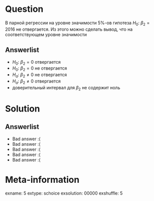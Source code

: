 Question
========
В парной регрессии на уровне значимости 5\%-ов гипотеза $H_0$: $\beta_2 = 2016$ не отвергается.
Из этого можно сделать вывод, что на соответствующем уровне значимости


Answerlist
----------
*  $H_0$: $\beta_2 = 0$ отвергается
*  $H_0$: $\beta_2 = 0$ не отвергается
*  $H_a$: $\beta_2 \neq 0$ не отвергается
*  $H_a$: $\beta_2 \neq 0$ отвергается
*  доверительный интервал для $\beta_2$ не содержит ноль

Solution
========

Answerlist
----------
*  Bad answer :(
*  Bad answer :(
*  Bad answer :(
*  Bad answer :(
*  Bad answer :(

Meta-information
================
exname: 5
extype: schoice
exsolution: 00000
exshuffle: 5
